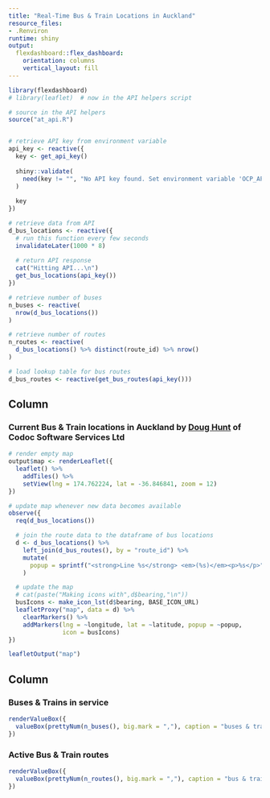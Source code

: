 ```yaml
---
title: "Real-Time Bus & Train Locations in Auckland"
resource_files:
- .Renviron
runtime: shiny
output:
  flexdashboard::flex_dashboard:
    orientation: columns
    vertical_layout: fill
---
```


```r
library(flexdashboard)
# library(leaflet)  # now in the API helpers script

# source in the API helpers
source("at_api.R")


# retrieve API key from environment variable
api_key <- reactive({
  key <- get_api_key()
  
  shiny::validate(
    need(key != "", "No API key found. Set environment variable 'OCP_APIM_SUBSCRIPTION_KEY' in your .Renviron file.")
  )
  
  key
})

# retrieve data from API
d_bus_locations <- reactive({
  # run this function every few seconds
  invalidateLater(1000 * 8)
  
  # return API response
  cat("Hitting API...\n")
  get_bus_locations(api_key())
})

# retrieve number of buses
n_buses <- reactive(
  nrow(d_bus_locations())
)

# retrieve number of routes
n_routes <- reactive(
  d_bus_locations() %>% distinct(route_id) %>% nrow()
)

# load lookup table for bus routes
d_bus_routes <- reactive(get_bus_routes(api_key()))

```


Column {data-width=400}
-----------------------------------------------------------------------

### Current Bus & Train locations in Auckland by [Doug Hunt](https://nz.linkedin.com/in/doughunt) of Codoc Software Services Ltd

```r
# render empty map
output$map <- renderLeaflet({
  leaflet() %>% 
    addTiles() %>% 
    setView(lng = 174.762224, lat = -36.846841, zoom = 12)
})

# update map whenever new data becomes available
observe({
  req(d_bus_locations())

  # join the route data to the dataframe of bus locations
  d <- d_bus_locations() %>% 
    left_join(d_bus_routes(), by = "route_id") %>% 
    mutate(
      popup = sprintf("<strong>Line %s</strong> <em>(%s)</em><p>%s</p>", route_short_name, agency_id, route_long_name)
    )

  # update the map
  # cat(paste("Making icons with",d$bearing,"\n"))
  busIcons <- make_icon_lst(d$bearing, BASE_ICON_URL)
  leafletProxy("map", data = d) %>% 
    clearMarkers() %>% 
    addMarkers(lng = ~longitude, lat = ~latitude, popup = ~popup, 
               icon = busIcons)
})

leafletOutput("map")
```


Column {data-width=150}
-----------------------------------------------------------------------

### Buses & Trains in service

```r
renderValueBox({
  valueBox(prettyNum(n_buses(), big.mark = ","), caption = "buses & trains in service", icon = "fa-bus")
})
```

### Active Bus & Train routes

```r
renderValueBox({
  valueBox(prettyNum(n_routes(), big.mark = ","), caption = "bus & train routes served", icon = "fa-map-marked")
})
```
